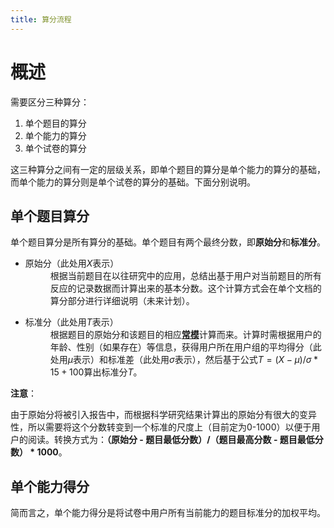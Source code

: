 ```yaml
---
title: 算分流程
---
```


# 概述

需要区分三种算分：

1. 单个题目的算分
1. 单个能力的算分
1. 单个试卷的算分

这三种算分之间有一定的层级关系，即单个题目的算分是单个能力的算分的基础，而单个能力的算分则是单个试卷的算分的基础。下面分别说明。

## 单个题目算分

单个题目算分是所有算分的基础。单个题目有两个最终分数，即**原始分**和**标准分**。

* 原始分（此处用$X$表示）
: 根据当前题目在以往研究中的应用，总结出基于用户对当前题目的所有反应的记录数据而计算出来的基本分数。这个计算方式会在单个文档的算分部分进行详细说明（未来计划）。
* 标准分（此处用$T$表示）
: 根据题目的原始分和该题目的相应[**常模**](/glossary#常模)计算而来。计算时需根据用户的年龄、性别（如果存在）等信息，获得用户所在用户组的平均得分（此处用$\mu$表示）和标准差（此处用$\sigma$表示），然后基于公式$T = (X - \mu) / \sigma * 15 + 100$算出标准分$T$。

**注意**：

由于原始分将被引入报告中，而根据科学研究结果计算出的原始分有很大的变异性，所以需要将这个分数转变到一个标准的尺度上（目前定为0-1000）以便于用户的阅读。转换方式为：**（原始分 - 题目最低分数）/（题目最高分数 - 题目最低分数） * 1000**。

## 单个能力得分

简而言之，单个能力得分是将试卷中用户所有当前能力的题目标准分的加权平均。
